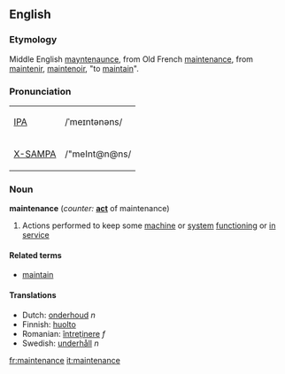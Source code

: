 ==English==
===Etymology===
Middle English [[mayntenaunce]], from Old French [[maintenance]], from [[maintenir]], [[maintenoir]], "to [[maintain]]".  

=== Pronunciation===
{| border=1 cellpadding=5
| [[w:IPA|IPA]] || /ˈmeɪntənəns/
|-
| [[w:X-SAMPA|X-SAMPA]] || /"meInt@n@ns/
|}

=== Noun ===
'''maintenance''' (''counter:'' '''[[act]]''' of maintenance)
#Actions performed to keep some [[machine]] or [[system]] [[functioning]] or [[in service]]

==== Related terms ====
*[[maintain]]

==== Translations ====
*Dutch: [[onderhoud]] ''n''
*Finnish: [[huolto]]
*Romanian: [[întreţinere]] ''f''
*Swedish: [[underhåll]] ''n''

[[fr:maintenance]]
[[it:maintenance]]